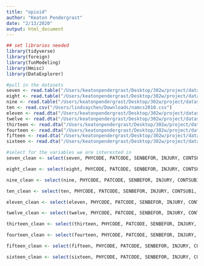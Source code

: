 ```yaml
---
title: "opioid"
author: "Keaton Pendergrast"
date: "2/13/2020"
output: html_document
---
```


```r
## set libraries needed
library(tidyverse)
library(foreign)
library(funModeling)
library(Hmisc)
library(DataExplorer)
```

```r
#pull in the datasets
seven <- read.table("/Users/keatonpendergrast/Desktop/302w/project/datasets/2007.tsv", sep = '\t', header = TRUE)
eight <- read.table("/Users/keatonpendergrast/Desktop/302w/project/datasets/2008.tsv", sep = '\t', header = TRUE)
nine <- read.table("/Users/keatonpendergrast/Desktop/302w/project/datasets/2009.tsv", sep = '\t', header = TRUE)
ten <- read.csv("/Users/lindsaychen/Downloads/namcs2010.csv")
eleven <- read.dta("/Users/keatonpendergrast/Desktop/302w/project/datasets/2011.dta")
twelve <- read.dta("/Users/keatonpendergrast/Desktop/302w/project/datasets/2012.dta")
thirteen <- read.dta("/Users/keatonpendergrast/Desktop/302w/project/datasets/2013.dta")
fourteen <- read.dta("/Users/keatonpendergrast/Desktop/302w/project/datasets/2014.dta")
fifteen <- read.dta("/Users/keatonpendergrast/Desktop/302w/project/datasets/2015.dta")
sixteen <- read.dta("/Users/keatonpendergrast/Desktop/302w/project/datasets/2016.dta")
```

```r
#select for the variables we are interested in
seven_clean <- select(seven, PHYCODE, PATCODE, SENBEFOR, INJURY, CONTSUB1, CONTSUB2, CONTSUB3, CONTSUB4, CONTSUB5, CONTSUB6, CONTSUB7, CONTSUB8, MED1, MED2, MED3, MED4, MED5, MED6, MED7, MED8, NCMED1, NCMED2, NCMED3, NCMED4, NCMED5, NCMED6, NCMED7, NCMED8)

eight_clean <- select(eight, PHYCODE, PATCODE, SENBEFOR, INJURY, CONTSUB1, CONTSUB2, CONTSUB3, CONTSUB4, CONTSUB5, CONTSUB6, CONTSUB7, CONTSUB8, MED1, MED2, MED3, MED4, MED5, MED6, MED7, MED8, NCMED1, NCMED2, NCMED3, NCMED4, NCMED5, NCMED6, NCMED7, NCMED8)

nine_clean <- select(nine, PHYCODE, PATCODE, SENBEFOR, INJURY, CONTSUB1, CONTSUB2, CONTSUB3, CONTSUB4, CONTSUB5, CONTSUB6, CONTSUB7, CONTSUB8, MED1, MED2, MED3, MED4, MED5, MED6, MED7, MED8, NCMED1, NCMED2, NCMED3, NCMED4, NCMED5, NCMED6, NCMED7, NCMED8)

ten_clean <- select(ten, PHYCODE, PATCODE, SENBEFOR, INJURY, CONTSUB1, CONTSUB2, CONTSUB3, CONTSUB4, CONTSUB5, CONTSUB6, CONTSUB7, CONTSUB8, MED1, MED2, MED3, MED4, MED5, MED6, MED7, MED8, NCMED1, NCMED2, NCMED3, NCMED4, NCMED5, NCMED6, NCMED7, NCMED8)

eleven_clean <- select(eleven, PHYCODE, PATCODE, SENBEFOR, INJURY, CONTSUB1, CONTSUB2, CONTSUB3, CONTSUB4, CONTSUB5, CONTSUB6, CONTSUB7, CONTSUB8, MED1, MED2, MED3, MED4, MED5, MED6, MED7, MED8, NCMED1, NCMED2, NCMED3, NCMED4, NCMED5, NCMED6, NCMED7, NCMED8)

twelve_clean <- select(twelve, PHYCODE, PATCODE, SENBEFOR, INJURY, CONTSUB1, CONTSUB2, CONTSUB3, CONTSUB4, CONTSUB5, CONTSUB6, CONTSUB7, CONTSUB8, MED1, MED2, MED3, MED4, MED5, MED6, MED7, MED8, NCMED1, NCMED2, NCMED3, NCMED4, NCMED5, NCMED6, NCMED7, NCMED8)

thirteen_clean <- select(thirteen, PHYCODE, PATCODE, SENBEFOR, INJURY, CONTSUB1, CONTSUB2, CONTSUB3, CONTSUB4, CONTSUB5, CONTSUB6, CONTSUB7, CONTSUB8, MED1, MED2, MED3, MED4, MED5, MED6, MED7, MED8, NCMED1, NCMED2, NCMED3, NCMED4, NCMED5, NCMED6, NCMED7, NCMED8)

fourteen_clean <- select(fourteen, PHYCODE, PATCODE, SENBEFOR, INJURY, CONTSUB1, CONTSUB2, CONTSUB3, CONTSUB4, CONTSUB5, CONTSUB6, CONTSUB7, CONTSUB8, MED1, MED2, MED3, MED4, MED5, MED6, MED7, MED8, NCMED1, NCMED2, NCMED3, NCMED4, NCMED5, NCMED6, NCMED7, NCMED8)

fifteen_clean <- select(fifteen, PHYCODE, PATCODE, SENBEFOR, INJURY, CONTSUB1, CONTSUB2, CONTSUB3, CONTSUB4, CONTSUB5, CONTSUB6, CONTSUB7, CONTSUB8, MED1, MED2, MED3, MED4, MED5, MED6, MED7, MED8, NCMED1, NCMED2, NCMED3, NCMED4, NCMED5, NCMED6, NCMED7, NCMED8)

sixteen_clean <- select(sixteen, PHYCODE, PATCODE, SENBEFOR, INJURY, CONTSUB1, CONTSUB2, CONTSUB3, CONTSUB4, CONTSUB5, CONTSUB6, CONTSUB7, CONTSUB8, MED1, MED2, MED3, MED4, MED5, MED6, MED7, MED8, NCMED1, NCMED2, NCMED3, NCMED4, NCMED5, NCMED6, NCMED7, NCMED8)


```
